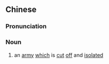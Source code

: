 {{also|穷军}}
==Chinese==
{{zh-forms|s=穷军}}

===Pronunciation===
{{zh-pron
|m=qióngjūn
|cat=n
}}

===Noun===
{{zh-noun}}

# {{lb|zh|archaic}} an [[army]] [[which]] is [[cut]] [[off]] and [[isolated]]